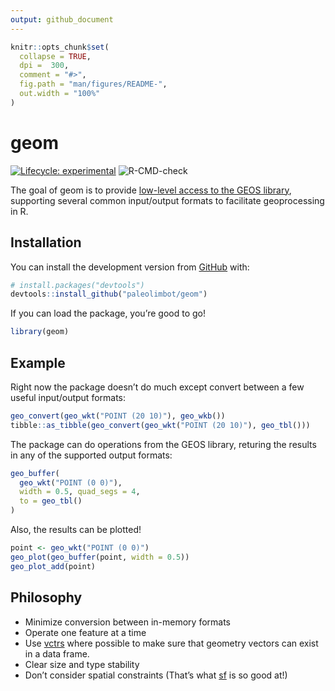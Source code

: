 ```yaml
---
output: github_document
---
```


<!-- README.md is generated from README.Rmd. Please edit that file -->

```r
knitr::opts_chunk$set(
  collapse = TRUE,
  dpi =  300,
  comment = "#>",
  fig.path = "man/figures/README-",
  out.width = "100%"
)
```

# geom

<!-- badges: start -->
[![Lifecycle: experimental](https://img.shields.io/badge/lifecycle-experimental-orange.svg)](https://www.tidyverse.org/lifecycle/#experimental)
![R-CMD-check](https://github.com/paleolimbot/geom/workflows/R-CMD-check/badge.svg)
<!-- badges: end -->

The goal of geom is to provide [low-level access to the GEOS library](https://geos.osgeo.org/doxygen/geos__c_8h_source.html), supporting several common input/output formats to facilitate geoprocessing in R.

## Installation

You can install the development version from [GitHub](https://github.com/) with:

``` r
# install.packages("devtools")
devtools::install_github("paleolimbot/geom")
```

If you can load the package, you're good to go!

```r
library(geom)
```

## Example

Right now the package doesn't do much except convert between a few useful input/output formats:

```r
geo_convert(geo_wkt("POINT (20 10)"), geo_wkb())
tibble::as_tibble(geo_convert(geo_wkt("POINT (20 10)"), geo_tbl()))
```

The package can do operations from the GEOS library, returing the results in any of the supported output formats:

```r
geo_buffer(
  geo_wkt("POINT (0 0)"), 
  width = 0.5, quad_segs = 4, 
  to = geo_tbl() 
)
```

Also, the results can be plotted!

```r
point <- geo_wkt("POINT (0 0)")
geo_plot(geo_buffer(point, width = 0.5))
geo_plot_add(point)
```

## Philosophy

- Minimize conversion between in-memory formats
- Operate one feature at a time
- Use [vctrs](https://vctrs.r-lib.org/) where possible to make sure that geometry vectors can exist in a data frame.
- Clear size and type stability
- Don't consider spatial constraints (That's what [sf](https://r-spatial.github.io/sf) is so good at!)
